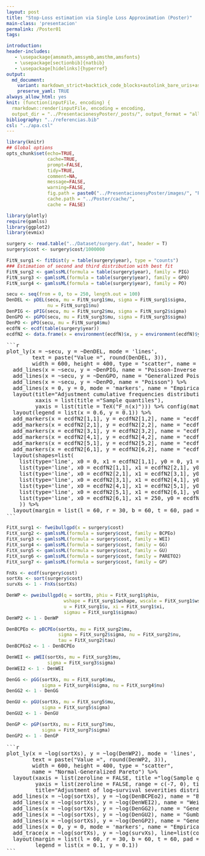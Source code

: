 ```yaml
---
layout: post
title: "Stop-Loss estimation via Single Loss Approximation (Poster)"
main-class: 'presentacion'
permalink: /Poster01
tags:

introduction: 
header-includes:
   - \usepackage{amsmath,amssymb,amsthm,amsfonts}
   - \usepackage[sectionbib]{natbib}
   - \usepackage[hidelinks]{hyperref}
output:
  md_document:
    variant: markdown_strict+backtick_code_blocks+autolink_bare_uris+ascii_identifiers+tex_math_single_backslash
    preserve_yaml: TRUE
always_allow_html: yes   
knit: (function(inputFile, encoding) {
  rmarkdown::render(inputFile, encoding = encoding,
  output_dir = "../PresentacionesyPoster/_posts/", output_format = "all"  ) })
bibliography: "../referencias.bib"
csl: "../apa.csl"
---
```


```r
library(knitr)
## Global options
opts_chunk$set(echo=TRUE,
               cache=TRUE,
               prompt=FALSE,
               tidy=TRUE,
               comment=NA,
               message=FALSE,
               warning=FALSE,
               fig.path = paste0("../PresentacionesyPoster/images/", "Poster01"),
               cache.path = "../Poster/cache/",
               cache = FALSE)
```

```r
library(plotly)
require(gamlss)
library(ggplot2)
library(evmix)

surgery <- read.table("../Dataset/surgery.dat", header = T)
surgery$cost <- surgery$cost/1000000

FitN_surg1 <- fitDist(y = table(surgery$year), type = "counts")
### Estimation of second and third distribution with best fit
FitN_surg2 <- gamlssML(formula = table(surgery$year), family = PIG)
FitN_surg3 <- gamlssML(formula = table(surgery$year), family = GPO)
FitN_surg4 <- gamlssML(formula = table(surgery$year), family = PO)

secu <- seq(from = 0, to = 250, length.out = 100)
DenDEL <- pDEL(secu, mu = FitN_surg1$mu, sigma = FitN_surg1$sigma,
               nu = FitN_surg1$nu)
DenPIG <- pPIG(secu, mu = FitN_surg2$mu, sigma = FitN_surg2$sigma)
DenGPO <- pGPO(secu, mu = FitN_surg3$mu, sigma = FitN_surg3$sigma)
DenPO <- pPO(secu, mu = FitN_surg4$mu)
ecdfN <- ecdf(table(surgery$year))
ecdfN2 <- data.frame(x = environment(ecdfN)$x, y = environment(ecdfN)$y)
```

<pre>
```r
plot_ly(x = ~secu, y = ~DenDEL, mode = 'lines',
        text = paste("Value =", round(DenDEL, 3)),
        width = 600, height = 400, type = "scatter", name = "Delaporte") %>%
  add_lines(x = ~secu, y = ~DenPIG, name = "Poisson-Inverse Gaussian") %>%
  add_lines(x = ~secu, y = ~DenGPO, name = "Generalized Poisson") %>%
  add_lines(x = ~secu, y = ~DenPO, name = "Poisson") %>% 
  add_lines(x = 0, y = 0, mode = 'markers', name = "Empirical Cumulative Distribution", line=list(color = "black")) %>%
  layout(title="Adjustment cumulative frequencies distribution",
         xaxis = list(title ="Sample quantiles"),
         yaxis = list(title = TeX("F_n(x)"))) %>% config(mathjax = 'cdn') %>% 
  layout(legend = list(x = 0.6, y = 0.1)) %>%
  add_markers(x = ecdfN2[1,1], y = ecdfN2[1,2], name = "ecdf", marker=list(color = "black"), showlegend = FALSE) %>%
  add_markers(x = ecdfN2[2,1], y = ecdfN2[2,2], name = "ecdf", marker=list(color = "black"), showlegend = FALSE) %>%
  add_markers(x = ecdfN2[3,1], y = ecdfN2[3,2], name = "ecdf", marker=list(color = "black"), showlegend = FALSE) %>%
  add_markers(x = ecdfN2[4,1], y = ecdfN2[4,2], name = "ecdf", marker=list(color = "black"), showlegend = FALSE) %>%
  add_markers(x = ecdfN2[5,1], y = ecdfN2[5,2], name = "ecdf", marker=list(color = "black"), showlegend = FALSE) %>%
  add_markers(x = ecdfN2[6,1], y = ecdfN2[6,2], name = "ecdf", marker=list(color = "black"), showlegend = FALSE) %>%
  layout(shapes=list(
    list(type='line', x0 = 0, x1 = ecdfN2[1,1], y0 = 0, y1 = 0),
    list(type='line', x0 = ecdfN2[1,1], x1 = ecdfN2[2,1], y0 = ecdfN2[1,2], y1 = ecdfN2[1,2]),
    list(type='line', x0 = ecdfN2[2,1], x1 = ecdfN2[3,1], y0 = ecdfN2[2,2], y1 = ecdfN2[2,2]),
    list(type='line', x0 = ecdfN2[3,1], x1 = ecdfN2[4,1], y0 = ecdfN2[3,2], y1 = ecdfN2[3,2]),
    list(type='line', x0 = ecdfN2[4,1], x1 = ecdfN2[5,1], y0 = ecdfN2[4,2], y1 = ecdfN2[4,2]),
    list(type='line', x0 = ecdfN2[5,1], x1 = ecdfN2[6,1], y0 = ecdfN2[5,2], y1 = ecdfN2[5,2]),
    list(type='line', x0 = ecdfN2[6,1], x1 = 250, y0 = ecdfN2[6,2], y1 = ecdfN2[6,2])
    )) %>%
  layout(margin = list(l = 60, r = 30, b = 60, t = 60, pad = 4))
```
</pre>

```r
FitX_surg1 <- fweibullgpd(x = surgery$cost)
FitX_surg2 <- gamlssML(formula = surgery$cost, family = BCPEo)
FitX_surg3 <- gamlssML(formula = surgery$cost, family = WEI)
FitX_surg4 <- gamlssML(formula = surgery$cost, family = GG)
FitX_surg5 <- gamlssML(formula = surgery$cost, family = GU)
FitX_surg6 <- gamlssML(formula = surgery$cost, family = PARETO2)
FitX_surg7 <- gamlssML(formula = surgery$cost, family = GP)

FnXs <- ecdf(surgery$cost)
sortXs <- sort(surgery$cost)
survXs <- 1 - FnXs(sortXs)

DenWP <- pweibullgpd(q = sortXs, phiu = FitX_surg1$phiu, 
                     wshape = FitX_surg1$wshape, wscale = FitX_surg1$wscale,
                     u = FitX_surg1$u, xi = FitX_surg1$xi,
                     sigmau = FitX_surg1$sigmau)
DenWP2 <- 1 - DenWP

DenBCPEo <- pBCPEo(sortXs, mu = FitX_surg2$mu,
                   sigma = FitX_surg2$sigma, nu = FitX_surg2$nu,
                   tau = FitX_surg2$tau)
DenBCPEo2 <- 1 - DenBCPEo

DenWEI <- pWEI(sortXs, mu = FitX_surg3$mu,
               sigma = FitX_surg3$sigma)
DenWEI2 <- 1 - DenWEI

DenGG <- pGG(sortXs, mu = FitX_surg4$mu,
             sigma = FitX_surg4$sigma, nu = FitX_surg4$nu)
DenGG2 <- 1 - DenGG

DenGU <- pGU(sortXs, mu = FitX_surg5$mu,
             sigma = FitX_surg5$sigma)
DenGU2 <- 1 - DenGU

DenGP <- pGP(sortXs, mu = FitX_surg7$mu,
             sigma = FitX_surg7$sigma)
DenGP2 <- 1 - DenGP
```

<pre>
```r
plot_ly(x = ~log(sortXs), y = ~log(DenWP2), mode = 'lines',
        text = paste("Value =", round(DenWP2, 3)),
        width = 600, height = 400, type = "scatter",
        name = "Normal-Generalized Pareto") %>%
  layout(xaxis = list(zeroline = FALSE, title ="log(Sample quantiles)"),
         yaxis = list(zeroline = FALSE, range = c(-7, 0), title = TeX("log(1- F_X(x))")),
         title="Adjustment of log−survival severities distribution") %>%  config(mathjax = 'cdn') %>%
  add_lines(x = ~log(sortXs), y = ~log(DenBCPEo2), name = "Box-Cox Power Exponential") %>%
  add_lines(x = ~log(sortXs), y = ~log(DenWEI2), name = "Weibull") %>%
  add_lines(x = ~log(sortXs), y = ~log(DenGG2), name = "Generalized Gamma") %>%
  add_lines(x = ~log(sortXs), y = ~log(DenGU2), name = "Gumbel") %>% 
  add_lines(x = ~log(sortXs), y = ~log(DenGP2), name = "Generalized Pareto") %>%
  add_lines(x = 0, y = 0, mode = 'markers', name = "Empirical Log-Survival Distribution", line=list(color = "black")) %>%
  add_trace(x = ~log(sortXs), y = ~log(survXs), line=list(color = "black"), showlegend=FALSE) %>%
  layout(margin = list(l = 60, r = 30, b = 60, t = 60, pad = 4),
         legend = list(x = 0.1, y = 0.1))
```
</pre>
